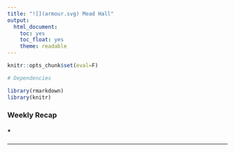 ```yaml
---
title: "![](armour.svg) Mead Hall"
output:
  html_document:
    toc: yes
    toc_float: yes
    theme: readable
---
```


```r
knitr::opts_chunk$set(eval=F)
```

```r
# Dependencies

library(rmarkdown)
library(knitr)
```

### Weekly Recap {.tabset .tabset-fade}

#### *

---
